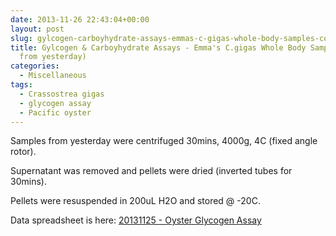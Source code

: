 ```yaml
---
date: 2013-11-26 22:43:04+00:00
layout: post
slug: gylcogen-carboyhydrate-assays-emmas-c-gigas-whole-body-samples-continued-from-yesterday
title: Gylcogen & Carboyhydrate Assays - Emma's C.gigas Whole Body Samples (continued
  from yesterday)
categories:
  - Miscellaneous
tags:
  - Crassostrea gigas
  - glycogen assay
  - Pacific oyster
---
```


Samples from yesterday were centrifuged 30mins, 4000g, 4C (fixed angle rotor).

Supernatant was removed and pellets were dried (inverted tubes for 30mins).

Pellets were resuspended in 200uL H2O and stored @ -20C.

Data spreadsheet is here: [20131125 - Oyster Glycogen Assay](https://docs.google.com/spreadsheet/ccc?key=0AmS_90rPaQMzdHVBZGtENzFkZTNMM3BCTVNZQm1Cd2c&usp=sharing)
